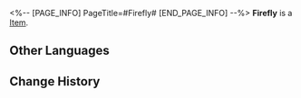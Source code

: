 <%-- [PAGE_INFO]
PageTitle=#Firefly#
[END_PAGE_INFO] --%>
{{Item Infobox
|title       = Firefly
|id          = 223004
|image       = Dreamscape Pass Sticker Firefly.png
|type        = 
|invCategory = 
|rarity      = 4
|effect      = Digital stickers that can be used to decorate the pages of the Dreamtour Handbook. They come in many different styles.
|description = 
|source1     = After everything has concluded, return to where you created those memories
}}
{{Description|1=In the sea of neon lights and hedonism, kindness is as rare a find as a firefly's light.}}
'''Firefly''' is a [[Item]].

==Other Languages==
{{Other Languages
|en   = Firefly
|zhs  = 流萤
|zht  = 流螢
|ja   = ホタル
|ko   = 반디
|es   = Luciérnaga
|fr   = Luciole
|ru   = Светлячок
|th   = Firefly
|vi   = Firefly
|de   = Glühwürmchen
|id   = Firefly
|pt   = Vaga-lume
}}

==Change History==
{{Change History|2.0}}